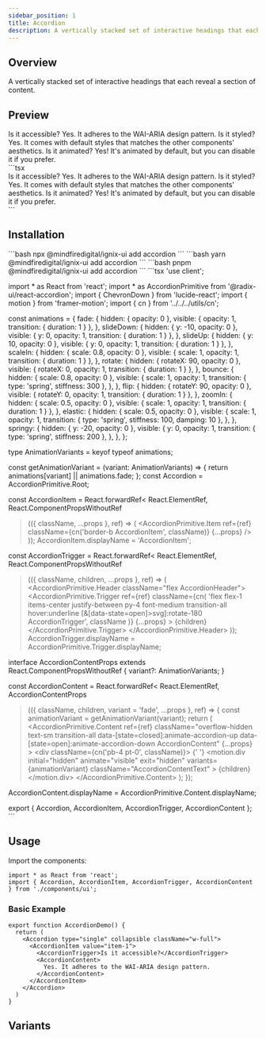 ```yaml
---
sidebar_position: 1
title: Accordion
description: A vertically stacked set of interactive headings that each reveal a section of content.
---
```



## Overview

A vertically stacked set of interactive headings that each reveal a section of content.

## Preview

<Tabs defaultValue="preview">
  <TabItem value="preview" label="Preview" default>
<div className="flex flex-col space-y-4 mb-8">
  <Accordion type="single" collapsible className="w-full">
    <AccordionItem value="item-1">
      <AccordionTrigger>Is it accessible?</AccordionTrigger>
      <AccordionContent>
        Yes. It adheres to the WAI-ARIA design pattern.
      </AccordionContent>
    </AccordionItem>
    <AccordionItem value="item-2">
      <AccordionTrigger>Is it styled?</AccordionTrigger>
      <AccordionContent>
        Yes. It comes with default styles that matches the other components' aesthetics.
      </AccordionContent>
    </AccordionItem>
    <AccordionItem value="item-3">
      <AccordionTrigger>Is it animated?</AccordionTrigger>
      <AccordionContent>
        Yes! It's animated by default, but you can disable it if you prefer.
      </AccordionContent>
    </AccordionItem>
  </Accordion>
</div>
</TabItem>
<TabItem value="code" label="Code">
```tsx
<div className="flex flex-col space-y-4 mb-8">
  <Accordion type="single" collapsible className="w-full">
    <AccordionItem value="item-1">
      <AccordionTrigger>Is it accessible?</AccordionTrigger>
      <AccordionContent>
        Yes. It adheres to the WAI-ARIA design pattern.
      </AccordionContent>
    </AccordionItem>
    <AccordionItem value="item-2">
      <AccordionTrigger>Is it styled?</AccordionTrigger>
      <AccordionContent>
        Yes. It comes with default styles that matches the other components' aesthetics.
      </AccordionContent>
    </AccordionItem>
    <AccordionItem value="item-3">
      <AccordionTrigger>Is it animated?</AccordionTrigger>
      <AccordionContent>
        Yes! It's animated by default, but you can disable it if you prefer.
      </AccordionContent>
    </AccordionItem>
  </Accordion>
</div>
```
</TabItem>
</Tabs>

## Installation

<Tabs>
  <TabItem value="npm" label="npm" default>
    ```bash
    npx @mindfiredigital/ignix-ui add accordion
    ```
  </TabItem>
  <TabItem value="yarn" label="yarn">
    ```bash
    yarn @mindfiredigital/ignix-ui add accordion
    ```
  </TabItem>
  <TabItem value="pnpm" label="pnpm">
    ```bash
    pnpm @mindfiredigital/ignix-ui add accordion
    ```
  </TabItem>
  <TabItem value="manual" label="manual" className="max-h-[500px] overflow-y-auto">
    ```tsx
    'use client';

import * as React from 'react';
import * as AccordionPrimitive from '@radix-ui/react-accordion';
import { ChevronDown } from 'lucide-react';
import { motion } from 'framer-motion';
import { cn } from '../../../utils/cn';

const animations = {
  fade: {
    hidden: { opacity: 0 },
    visible: { opacity: 1, transition: { duration: 1 } },
  },
  slideDown: {
    hidden: { y: -10, opacity: 0 },
    visible: { y: 0, opacity: 1, transition: { duration: 1 } },
  },
  slideUp: {
    hidden: { y: 10, opacity: 0 },
    visible: { y: 0, opacity: 1, transition: { duration: 1 } },
  },
  scaleIn: {
    hidden: { scale: 0.8, opacity: 0 },
    visible: { scale: 1, opacity: 1, transition: { duration: 1 } },
  },
  rotate: {
    hidden: { rotateX: 90, opacity: 0 },
    visible: { rotateX: 0, opacity: 1, transition: { duration: 1 } },
  },
  bounce: {
    hidden: { scale: 0.8, opacity: 0 },
    visible: {
      scale: 1,
      opacity: 1,
      transition: { type: 'spring', stiffness: 300 },
    },
  },
  flip: {
    hidden: { rotateY: 90, opacity: 0 },
    visible: { rotateY: 0, opacity: 1, transition: { duration: 1 } },
  },
  zoomIn: {
    hidden: { scale: 0.5, opacity: 0 },
    visible: { scale: 1, opacity: 1, transition: { duration: 1 } },
  },
  elastic: {
    hidden: { scale: 0.5, opacity: 0 },
    visible: {
      scale: 1,
      opacity: 1,
      transition: { type: 'spring', stiffness: 100, damping: 10 },
    },
  },
  springy: {
    hidden: { y: -20, opacity: 0 },
    visible: {
      y: 0,
      opacity: 1,
      transition: { type: 'spring', stiffness: 200 },
    },
  },
};

type AnimationVariants = keyof typeof animations;

const getAnimationVariant = (variant: AnimationVariants) => {
  return animations[variant] || animations.fade;
};
const Accordion = AccordionPrimitive.Root;

const AccordionItem = React.forwardRef<
  React.ElementRef<typeof AccordionPrimitive.Item>,
  React.ComponentPropsWithoutRef<typeof AccordionPrimitive.Item>
>(({ className, ...props }, ref) => (
  <AccordionPrimitive.Item
    ref={ref}
    className={cn('border-b AccordionItem', className)}
    {...props}
  />
));
AccordionItem.displayName = 'AccordionItem';

const AccordionTrigger = React.forwardRef<
  React.ElementRef<typeof AccordionPrimitive.Trigger>,
  React.ComponentPropsWithoutRef<typeof AccordionPrimitive.Trigger>
>(({ className, children, ...props }, ref) => (
  <AccordionPrimitive.Header className="flex AccordionHeader">
    <AccordionPrimitive.Trigger
      ref={ref}
      className={cn(
        'flex flex-1 items-center justify-between py-4 font-medium transition-all hover:underline [&[data-state=open]>svg]:rotate-180 AccordionTrigger',
        className
      )}
      {...props}
    >
      {children}
      <ChevronDown className="h-4 w-4 shrink-0 transition-transform duration-200 AccordionChevron" />
    </AccordionPrimitive.Trigger>
  </AccordionPrimitive.Header>
));
AccordionTrigger.displayName = AccordionPrimitive.Trigger.displayName;

interface AccordionContentProps extends React.ComponentPropsWithoutRef<typeof AccordionPrimitive.Content> {
  variant?: AnimationVariants;
}

const AccordionContent = React.forwardRef<
  React.ElementRef<typeof AccordionPrimitive.Content>,
  AccordionContentProps
>(({ className, children, variant = 'fade', ...props }, ref) => {
  const animationVariant = getAnimationVariant(variant);
  return (
    <AccordionPrimitive.Content
      ref={ref}
      className="overflow-hidden text-sm transition-all data-[state=closed]:animate-accordion-up data-[state=open]:animate-accordion-down AccordionContent"
      {...props}
    >
      <div className={cn('pb-4 pt-0', className)}>
        {' '}
        <motion.div
          initial="hidden"
          animate="visible"
          exit="hidden"
          variants={animationVariant}
          className="AccordionContentText"
        >
          {children}
        </motion.div>
      </div>
    </AccordionPrimitive.Content>
  );
});

AccordionContent.displayName = AccordionPrimitive.Content.displayName;

export { Accordion, AccordionItem, AccordionTrigger, AccordionContent };
    ```
  </TabItem>
</Tabs>

## Usage

Import the components:

```tsx
import * as React from 'react';
import { Accordion, AccordionItem, AccordionTrigger, AccordionContent } from './components/ui';
```

### Basic Example

```tsx
export function AccordionDemo() {
  return (
    <Accordion type="single" collapsible className="w-full">
      <AccordionItem value="item-1">
        <AccordionTrigger>Is it accessible?</AccordionTrigger>
        <AccordionContent>
          Yes. It adheres to the WAI-ARIA design pattern.
        </AccordionContent>
      </AccordionItem>
    </Accordion>
  )
}
```

## Variants

<AccordionDemo />
